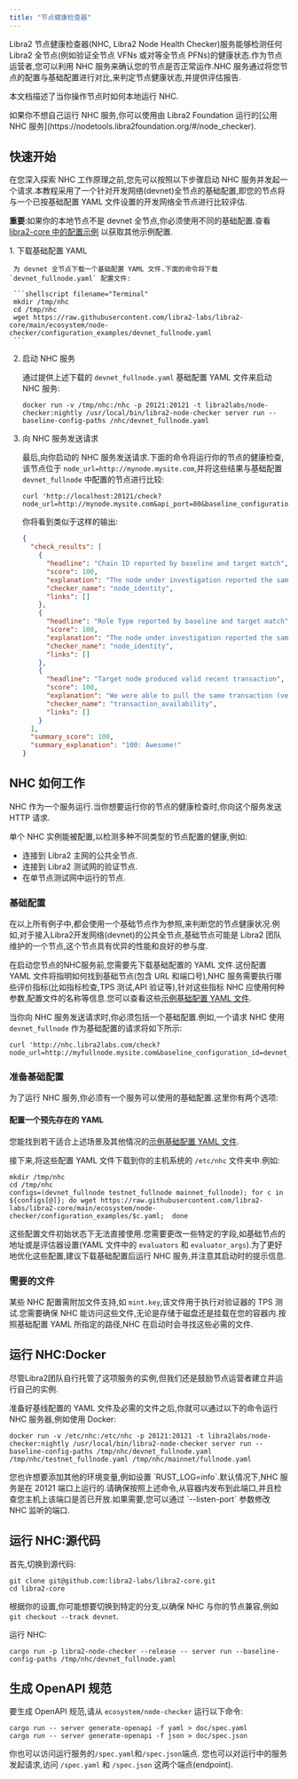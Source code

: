 ```yaml
---
title: "节点健康检查器"
---
```



Libra2 节点健康检查器(NHC, Libra2 Node Health Checker)服务能够检测任何 Libra2 全节点(例如验证全节点 VFNs 或对等全节点 PFNs)的健康状态.作为节点运营者,您可以利用 NHC 服务来确认您的节点是否正常运作.NHC 服务通过将您节点的配置与基础配置进行对比,来判定节点健康状态,并提供评估报告.

本文档描述了当你操作节点时如何本地运行 NHC.

<Aside type="note">
  如果你不想自己运行 NHC 服务,你可以使用由 Libra2 Foundation 运行的[公用 NHC 服务](https://nodetools.libra2foundation.org/#/node_checker).
</Aside>

## 快速开始

在您深入探索 NHC 工作原理之前,您先可以按照以下步骤启动 NHC 服务并发起一个请求.本教程采用了一个针对开发网络(devnet)全节点的基础配置,即您的节点将与一个已按基础配置 YAML 文件设置的开发网络全节点进行比较评估.

**重要**:如果你的本地节点不是 devnet 全节点,你必须使用不同的基础配置.查看 [libra2-core 中的配置示例](https://github.com/libra2org/libra2-core/tree/main/ecosystem/node-checker/configuration_examples) 以获取其他示例配置.

<Steps>
  1. 下载基础配置 YAML

     为 devnet 全节点下载一个基础配置 YAML 文件.下面的命令将下载 `devnet_fullnode.yaml` 配置文件:

     ```shellscript filename="Terminal"
     mkdir /tmp/nhc
     cd /tmp/nhc
     wget https://raw.githubusercontent.com/libra2-labs/libra2-core/main/ecosystem/node-checker/configuration_examples/devnet_fullnode.yaml
     ```

  2. 启动 NHC 服务

     通过提供上述下载的 `devnet_fullnode.yaml` 基础配置 YAML 文件来启动 NHC 服务:

     ```shellscript filename="Terminal"
     docker run -v /tmp/nhc:/nhc -p 20121:20121 -t libra2labs/node-checker:nightly /usr/local/bin/libra2-node-checker server run --baseline-config-paths /nhc/devnet_fullnode.yaml
     ```

  3. 向 NHC 服务发送请求

     最后,向你启动的 NHC 服务发送请求.下面的命令将运行你的节点的健康检查,该节点位于 `node_url=http://mynode.mysite.com`,并将这些结果与基础配置 `devnet_fullnode` 中配置的节点进行比较:

     ```shellscript filename="Terminal"
     curl 'http://localhost:20121/check?node_url=http://mynode.mysite.com&api_port=80&baseline_configuration_id=devnet_fullnode'
     ```

     你将看到类似于这样的输出:

     ```json filename="Terminal"
     {
       "check_results": [
         {
           "headline": "Chain ID reported by baseline and target match",
           "score": 100,
           "explanation": "The node under investigation reported the same Chain ID 18 as is reported by the baseline node",
           "checker_name": "node_identity",
           "links": []
         },
         {
           "headline": "Role Type reported by baseline and target match",
           "score": 100,
           "explanation": "The node under investigation reported the same Role Type full_node as is reported by the baseline node",
           "checker_name": "node_identity",
           "links": []
         },
         {
           "headline": "Target node produced valid recent transaction",
           "score": 100,
           "explanation": "We were able to pull the same transaction (version: 3238616) from both your node and the baseline node. Great! This implies that your node is keeping up with other nodes in the network.",
           "checker_name": "transaction_availability",
           "links": []
         }
       ],
       "summary_score": 100,
       "summary_explanation": "100: Awesome!"
     }
     ```
</Steps>

## NHC 如何工作

NHC 作为一个服务运行.当你想要运行你的节点的健康检查时,你向这个服务发送 HTTP 请求.

单个 NHC 实例能被配置,以检测多种不同类型的节点配置的健康,例如:

- 连接到 Libra2 主网的公共全节点.
- 连接到 Libra2 测试网的验证节点.
- 在单节点测试网中运行的节点.

### 基础配置

在以上所有例子中,都会使用一个基础节点作为参照,来判断您的节点健康状况.例如,对于接入Libra2开发网络(devnet)的公共全节点,基础节点可能是 Libra2 团队维护的一个节点,这个节点具有优异的性能和良好的参与度.

在启动您节点的NHC服务前,您需要先下载基础配置的 YAML 文件.这份配置 YAML 文件将指明如何找到基础节点(包含 URL 和端口号),NHC 服务需要执行哪些评价指标(比如指标检查,TPS 测试,API 验证等),针对这些指标 NHC 应使用何种参数,配置文件的名称等信息.您可以查看这些[示例基础配置 YAML 文件](https://github.com/libra2org/libra2-core/tree/main/ecosystem/node-checker/configuration_examples).

当你向 NHC 服务发送请求时,你必须包括一个基础配置.例如,一个请求 NHC 使用 `devnet_fullnode` 作为基础配置的请求将如下所示:

```shellscript filename="Terminal"
curl 'http://nhc.libra2labs.com/check?node_url=http://myfullnode.mysite.com&baseline_configuration_id=devnet_fullnode'
```

### 准备基础配置

为了运行 NHC 服务,你必须有一个服务可以使用的基础配置.这里你有两个选项:

#### 配置一个预先存在的 YAML

您能找到若干适合上述场景及其他情况的[示例基础配置 YAML 文件](https://github.com/libra2org/libra2-core/tree/main/ecosystem/node-checker/configuration_examples).

接下来,将这些配置 YAML 文件下载到你的主机系统的 `/etc/nhc` 文件夹中.例如:

```shellscript filename="Terminal"
mkdir /tmp/nhc
cd /tmp/nhc
configs=(devnet_fullnode testnet_fullnode mainnet_fullnode); for c in ${configs[@]}; do wget https://raw.githubusercontent.com/libra2-labs/libra2-core/main/ecosystem/node-checker/configuration_examples/$c.yaml;  done
```

这些配置文件初始状态下无法直接使用.您需要更改一些特定的字段,如基础节点的地址或是评估器设置(YAML 文件中的 `evaluators` 和 `evaluator_args`).为了更好地优化这些配置,建议下载基础配置后运行 NHC 服务,并注意其启动时的提示信息.

### 需要的文件

某些 NHC 配置需附加文件支持,如 `mint.key`,该文件用于执行对验证器的 TPS 测试.您需要确保 NHC 能访问这些文件,无论是存储于磁盘还是挂载在您的容器内.按照基础配置 YAML 所指定的路径,NHC 在启动时会寻找这些必需的文件.

## 运行 NHC:Docker

<Aside type="note">
  尽管Libra2团队自行托管了这项服务的实例,但我们还是鼓励节点运营者建立并运行自己的实例.
</Aside>

准备好基线配置的 YAML 文件及必需的文件之后,你就可以通过以下的命令运行 NHC 服务器,例如使用 Docker:

```shellscript filename="Terminal"
docker run -v /etc/nhc:/etc/nhc -p 20121:20121 -t libra2labs/node-checker:nightly /usr/local/bin/libra2-node-checker server run --baseline-config-paths /tmp/nhc/devnet_fullnode.yaml /tmp/nhc/testnet_fullnode.yaml /tmp/nhc/mainnet/fullnode.yaml
```

<Aside type="note">
  您也许想要添加其他的环境变量,例如设置 `RUST_LOG=info`.默认情况下,NHC 服务是在 20121 端口上运行的.请确保按照上述命令,从容器内发布到此端口,并且检查您主机上该端口是否已开放.如果需要,您可以通过 `--listen-port` 参数修改 NHC 监听的端口.
</Aside>

## 运行 NHC:源代码

首先,切换到源代码:

```shellscript filename="Terminal"
git clone git@github.com:libra2-labs/libra2-core.git
cd libra2-core
```

根据你的设置,你可能想要切换到特定的分支,以确保 NHC 与你的节点兼容,例如 `git checkout --track devnet`.

运行 NHC:

```shellscript filename="Terminal"
cargo run -p libra2-node-checker --release -- server run --baseline-config-paths /tmp/nhc/devnet_fullnode.yaml
```

## 生成 OpenAPI 规范

要生成 OpenAPI 规范,请从 `ecosystem/node-checker` 运行以下命令:

```shellscript filename="Terminal"
cargo run -- server generate-openapi -f yaml > doc/spec.yaml
cargo run -- server generate-openapi -f json > doc/spec.json
```

你也可以访问运行服务的`/spec.yaml`和`/spec.json`端点.
您也可以对运行中的服务发起请求,访问 `/spec.yaml` 和 `/spec.json` 这两个端点(endpoint).
